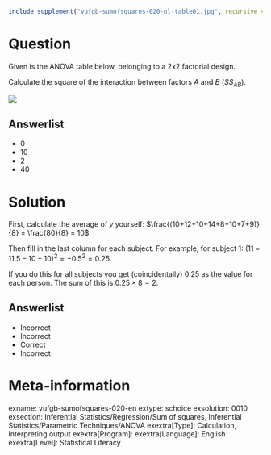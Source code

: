 ```r
include_supplement("vufgb-sumofsquares-020-nl-table01.jpg", recursive = TRUE)
```

Question
========

Given is the ANOVA table below, belonging to a 2x2 factorial design.

Calculate the square of the interaction between factors *A* and *B* ($SS_{AB}$).

![](vufgb-sumofsquares-020-nl-table01.jpg)
  
Answerlist
----------
* 0
* 10
* 2
* 40

Solution
========

First, calculate the average of *y* yourself: $\frac{(10+12+10+14+8+10+7+9)}{8} = \frac{80}{8} = 10$.

Then fill in the last column for each subject. For example, for subject 1: $(11-11.5-10+10)^{2} = -0.5^{2} = 0.25$.

If you do this for all subjects you get (coincidentally) 0.25 as the value for each person. The sum of this is $0.25 \times 8 = 2$.

Answerlist
----------
* Incorrect
* Incorrect
* Correct
* Incorrect

Meta-information
================
exname: vufgb-sumofsquares-020-en
extype: schoice
exsolution: 0010
exsection: Inferential Statistics/Regression/Sum of squares, Inferential Statistics/Parametric Techniques/ANOVA
exextra[Type]: Calculation, Interpreting output
exextra[Program]: 
exextra[Language]: English
exextra[Level]: Statistical Literacy
